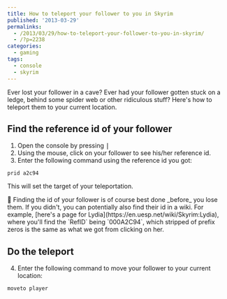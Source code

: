 ---
title: How to teleport your follower to you in Skyrim
published: '2013-03-29'
permalinks:
  - /2013/03/29/how-to-teleport-your-follower-to-you-in-skyrim/
  - /?p=2238
categories:
  - gaming
tags:
  - console
  - skyrim
---

Ever lost your follower in a cave? Ever had your follower gotten stuck on a ledge, behind some spider web or other ridiculous stuff? Here's how to teleport them to your current location.

## Find the reference id of your follower

1. Open the console by pressing <kbd>|</kbd>
2. Using the mouse, click on your follower to see his/her reference id.
3. Enter the following command using the reference id you got:

```text
prid a2c94
```

This will set the target of your teleportation.

<Note>
  📝 Finding the id of your follower is of course best done _before_ you lose
  them. If you didn't, you can potentially also find their id in a wiki. For
  example, [here's a page for Lydia](https://en.uesp.net/wiki/Skyrim:Lydia),
  where you'll find the `RefID` being `000A2C94`, which stripped of prefix zeros
  is the same as what we got from clicking on her.
</Note>

## Do the teleport

4. Enter the following command to move your follower to your current location:

```text
moveto player
```
